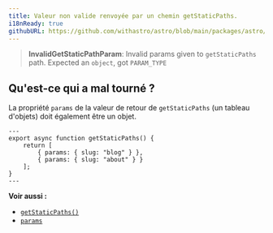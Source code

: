 ```yaml
---
title: Valeur non valide renvoyée par un chemin getStaticPaths.
i18nReady: true
githubURL: https://github.com/withastro/astro/blob/main/packages/astro/src/core/errors/errors-data.ts
---
```


> **InvalidGetStaticPathParam**: Invalid params given to `getStaticPaths` path. Expected an `object`, got `PARAM_TYPE`

## Qu'est-ce qui a mal tourné ?
La propriété `params` de la valeur de retour de `getStaticPaths` (un tableau d'objets) doit également être un objet.

```astro title="pages/blog/[id].astro"
---
export async function getStaticPaths() {
	return [
		{ params: { slug: "blog" } },
		{ params: { slug: "about" } }
	];
}
---
```

**Voir aussi :**
-  [`getStaticPaths()`](/fr/reference/api-reference/#getstaticpaths)
-  [`params`](/fr/reference/api-reference/#params)


